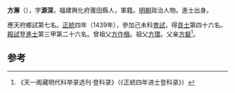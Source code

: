 '''方澥'''（{{bd|1391年||？}}），字'''源深'''，福建興化府莆田縣人，軍籍。[[明朝|明朝]]政治人物。進士出身。

應天府鄉試第七名。[[正统_(年号)|正統]]四年（1439年），參加己未科[[會試|會試]]，得[[貢士|貢士]]第四十六名。[[殿試|殿試]]登[[進士|進士]]第三甲第二十六名。曾祖父[[方作楫|方作楫]]。祖父[[方環|方環]]。父亲[[方砮|方砮]]<ref>《天一阁藏明代科举录选刊·登科录》（《正統四年进士登科录》）</ref>。

==参考==
{{reflist}}
{{明朝人物小作品}}
{{正統四年己未科殿試金榜}}